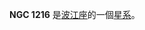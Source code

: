 {{NGCInfoBox|NGCID=NGC 1216|發現者=Stone|發現日期=1886年-月-日|其他編號=MCG -2-8-56,HCG 23C|曆元=J2000.0|赤經=3時7分18.5秒
|赤緯=-9°36'45"|星座=波江座|星體=星系|星等=15.1|表面亮度=13|藍等=16}}

'''NGC 1216''' 是[[波江座|波江座]]的一個[[星系|星系]]。

{{NGCReference|1216}}
{{Catalogs|NGC=1216}}